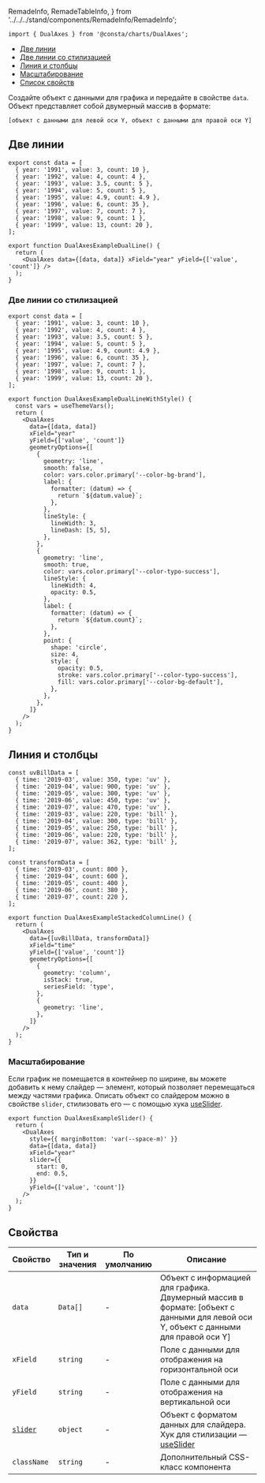   RemadeInfo,
  RemadeTableInfo,
} from '../../../stand/components/RemadeInfo/RemadeInfo';

```tsx
import { DualAxes } from '@consta/charts/DualAxes';
```

<MdxMenu>

- [Две линии](#две-линии)
- [Две линии со стилизацией](#две-линии-со-стилизацией)
- [Линия и столбцы](#линия-и-столбцы)
- [Масштабирование](#масштабирование)
- [Список свойств](#свойства)

</MdxMenu>

Создайте объект с данными для графика и передайте в свойстве `data`. Объект представляет собой двумерный массив в формате:

`[объект с данными для левой оси Y, объект с данными для правой оси Y]`

## Две линии

```tsx
export const data = [
  { year: '1991', value: 3, count: 10 },
  { year: '1992', value: 4, count: 4 },
  { year: '1993', value: 3.5, count: 5 },
  { year: '1994', value: 5, count: 5 },
  { year: '1995', value: 4.9, count: 4.9 },
  { year: '1996', value: 6, count: 35 },
  { year: '1997', value: 7, count: 7 },
  { year: '1998', value: 9, count: 1 },
  { year: '1999', value: 13, count: 20 },
];

export function DualAxesExampleDualLine() {
  return (
    <DualAxes data={[data, data]} xField="year" yField={['value', 'count']} />
  );
}
```

<DualAxesExampleDualLine />

### Две линии со стилизацией

```tsx
export const data = [
  { year: '1991', value: 3, count: 10 },
  { year: '1992', value: 4, count: 4 },
  { year: '1993', value: 3.5, count: 5 },
  { year: '1994', value: 5, count: 5 },
  { year: '1995', value: 4.9, count: 4.9 },
  { year: '1996', value: 6, count: 35 },
  { year: '1997', value: 7, count: 7 },
  { year: '1998', value: 9, count: 1 },
  { year: '1999', value: 13, count: 20 },
];

export function DualAxesExampleDualLineWithStyle() {
  const vars = useThemeVars();
  return (
    <DualAxes
      data={[data, data]}
      xField="year"
      yField={['value', 'count']}
      geometryOptions={[
        {
          geometry: 'line',
          smooth: false,
          color: vars.color.primary['--color-bg-brand'],
          label: {
            formatter: (datum) => {
              return `${datum.value}`;
            },
          },
          lineStyle: {
            lineWidth: 3,
            lineDash: [5, 5],
          },
        },
        {
          geometry: 'line',
          smooth: true,
          color: vars.color.primary['--color-typo-success'],
          lineStyle: {
            lineWidth: 4,
            opacity: 0.5,
          },
          label: {
            formatter: (datum) => {
              return `${datum.count}`;
            },
          },
          point: {
            shape: 'circle',
            size: 4,
            style: {
              opacity: 0.5,
              stroke: vars.color.primary['--color-typo-success'],
              fill: vars.color.primary['--color-bg-default'],
            },
          },
        },
      ]}
    />
  );
}
```

<DualAxesExampleDualLineWithStyle />

## Линия и столбцы

```tsx
const uvBillData = [
  { time: '2019-03', value: 350, type: 'uv' },
  { time: '2019-04', value: 900, type: 'uv' },
  { time: '2019-05', value: 300, type: 'uv' },
  { time: '2019-06', value: 450, type: 'uv' },
  { time: '2019-07', value: 470, type: 'uv' },
  { time: '2019-03', value: 220, type: 'bill' },
  { time: '2019-04', value: 300, type: 'bill' },
  { time: '2019-05', value: 250, type: 'bill' },
  { time: '2019-06', value: 220, type: 'bill' },
  { time: '2019-07', value: 362, type: 'bill' },
];

const transformData = [
  { time: '2019-03', count: 800 },
  { time: '2019-04', count: 600 },
  { time: '2019-05', count: 400 },
  { time: '2019-06', count: 380 },
  { time: '2019-07', count: 220 },
];

export function DualAxesExampleStackedColumnLine() {
  return (
    <DualAxes
      data={[uvBillData, transformData]}
      xField="time"
      yField={['value', 'count']}
      geometryOptions={[
        {
          geometry: 'column',
          isStack: true,
          seriesField: 'type',
        },
        {
          geometry: 'line',
        },
      ]}
    />
  );
}
```

<DualAxesExampleStackedColumnLine />

### Масштабирование

Если график не помещается в контейнер по ширине, вы можете добавить к нему слайдер — элемент, который позволяет перемещаться между частями графика. Описать объект со слайдером можно в свойстве `slider`, стилизовать его — с помощью хука [useSlider](?path=/docs/hooks-useslider--playground).

```tsx
export function DualAxesExampleSlider() {
  return (
    <DualAxes
      style={{ marginBottom: 'var(--space-m)' }}
      data={[data, data]}
      xField="year"
      slider={{
        start: 0,
        end: 0.5,
      }}
      yField={['value', 'count']}
    />
  );
}
```

<DualAxesExampleSlider />

## Свойства

<RemadeTableInfo apiUrl="https://g2plot.antv.vision/en/docs/api/plots/dualaxes" />

| Свойство                     | Тип и значения | По умолчанию | Описание                                                                                                                            |
| ---------------------------- | -------------- | ------------ | ----------------------------------------------------------------------------------------------------------------------------------- |
| `data`                       | `Data[]`       | -            | Объект с информацией для графика. Двумерный массив в формате: [объект с данными для левой оси Y, объект с данными для правой оси Y] |
| `xField`                     | `string`       | -            | Поле с данными для отображения на горизонтальной оси                                                                                |
| `yField`                     | `string`       | -            | Поле с данными для отображения на вертикальной оси                                                                                  |
| [`slider`](#масштабирование) | `object`       | -            | Объект с форматом данных для слайдера. Хук для стилизации — [useSlider](?path=/docs/hooks-useslider--playground)                    |
| `className`                  | `string`       | -            | Дополнительный CSS-класс компонента                                                                                                 |

